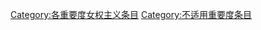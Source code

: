 {{catmore1|[[Wikipedia:女权主义专题|Wikipedia:女权主义专题]]}}
{{Articles by Importance|topic=女权主义|project=女权主义|format=toc}}
{{emptycat}}
{{portal box|女权主义}}
[[Category:各重要度女权主义条目|Category:各重要度女权主义条目]]
[[Category:不适用重要度条目|Category:不适用重要度条目]]
